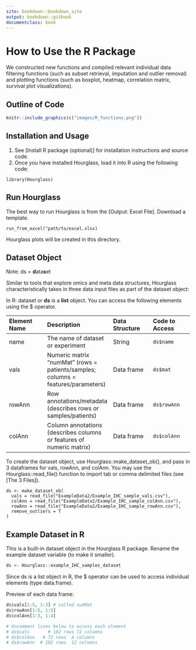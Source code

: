 ```yaml
---
site: bookdown::bookdown_site
output: bookdown::gitbook
documentclass: book
---
```

# How to Use the R Package

We constructed new functions and compiled relevant individual data filtering functions (such as subset retrieval, imputation and outlier removal) and plotting functions (such as boxplot, heatmap, correlation matrix, survival plot visualizations).

## Outline of Code

```r
knitr::include_graphics(c("images/R_functions.png"))
```


## Installation and Usage

1. See [Install R package (optional)] for installation instructions and source code.
2. Once you have installed Hourglass, load it into R using the following code:
```
library(Hourglass)
```

## Run Hourglass
The best way to run Hourglass is from the [Output: Excel File]. Download a template.
```
run_from_excel("path/to/excel.xlsx)
```
Hourglass plots will be created in this directory.

## Dataset Object 
Note: ds = **d**ata**s**et

Similar to tools that explore omics and meta data structures, Hourglass characteristically takes in three data input files as part of the dataset object:

In R: dataset or **ds** is a **list** object. You can access the following elements using the $ operator. 

| Element Name | Description | Data Structure | Code to Access |
|:--- |:--- |:--- |:--- |
| name | The name of dataset or experiment | String | ```ds$name``` | 
| vals | Numeric matrix "numMat" (rows = patients/samples; columns = features/parameters) | Data frame | ```ds$mat``` |
| rowAnn | Row annotations/metadata (describes rows or samples/patients) | Data frame | ```ds$rowAnn``` |
| colAnn | Column annotations (describes columns or features of numeric matrix) | Data frame | ```ds$colAnn``` |

To create the dataset object, use Hourglass::make_dataset_ob(), and pass in 3 dataframes for vals, rowAnn, and colAnn. You may use the Hourglass::read_file() function to import tab or comma delimited files (see [The 3 Files]).
```
ds <- make_dataset_ob(
  vals = read_file("ExampleData2/Example_IHC_sample_vals.csv"), 
  colAnn = read_file("ExampleData2/Example_IHC_sample_colAnn.csv"), 
  rowAnn = read_file("ExampleData2/Example_IHC_sample_rowAnn.csv"), 
  remove_outliers = T
)
```

## Example Dataset in R

This is a built-in dataset object in the Hourglass R package. Rename the example dataset variable (to make it smaller). 
```r
ds <- Hourglass::example_IHC_samples_dataset 
```

Since ds is a list object in R, the $ operator can be used to access individual elements (type data.frame).

Preview of each data frame: 
```r
ds$vals[1:5, 1:3] # called numMat
ds$rowAnn[1:5, 1:5]
ds$colAnn[1:3, 1:4]

# Uncomment lines below to access each element
# ds$vals       # 102 rows 72 columns
# ds$colAnn   # 72 rows  4 columns
# ds$rowAnn  # 102 rows  12 columns
```


